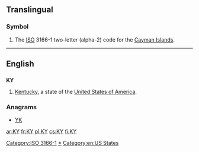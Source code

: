 {{also|ky|Ky.|.ky}}
==Translingual==
===Symbol===
{{infl|mul|symbol}}
# The [[ISO]] 3166-1 two-letter (alpha-2) code for the [[Cayman Islands]].

[[Category:ISO 3166-1]]
----

==English==

==={{abbreviation}}===
'''KY'''

# [[Kentucky]], a state of the [[United States of America]].

===Anagrams===
* [[YK#English|YK]]

[[Category:en:Kentucky|*]]
[[Category:en:US States]]

[[ar:KY]]
[[fr:KY]]
[[pl:KY]]
[[cs:KY]]
[[fi:KY]]